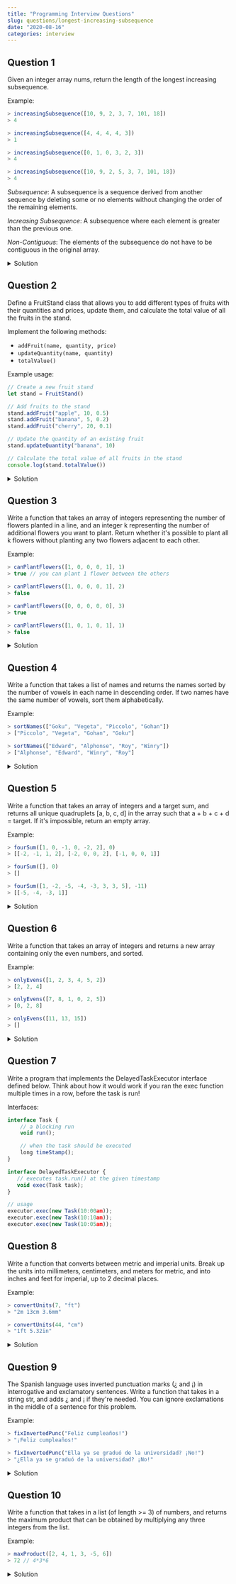 ```yaml
---
title: "Programming Interview Questions"
slug: questions/longest-increasing-subsequence
date: "2020-08-16"
categories: interview
---
```


## Question 1
Given an integer array nums, return the length of the longest increasing subsequence.

Example:

```js
> increasingSubsequence([10, 9, 2, 3, 7, 101, 18])
> 4
```

```js
> increasingSubsequence([4, 4, 4, 4, 3])
> 1
```

```js
> increasingSubsequence([0, 1, 0, 3, 2, 3])
> 4
```

```js
> increasingSubsequence([10, 9, 2, 5, 3, 7, 101, 18])
> 4
```


*Subsequence*: A subsequence is a sequence derived from another sequence by deleting some or no elements without changing the order of the remaining elements.

*Increasing Subsequence*: A subsequence where each element is greater than the previous one.

*Non-Contiguous*: The elements of the subsequence do not have to be contiguous in the original array.


<details>
<summary>Solution</summary>

### Attempt 1

_This was done without understanding the problem statement properly._

```js

function increasingSubsequence(nums) {
  let maxSeries = [];
  let max = 1;
  for (let i = 1; i < nums.length; i++) {
    if(nums[i] > nums[i - 1]) {
      max++;
    } else if(i == nums.length -1) {
      maxSeries.push(max);
    } else {
      maxSeries.push(max);
      max = 1;
    }
  }
  return Math.max(...maxSeries);
}

```

- function finds the longest consecutive increasing subsequence, not the longest increasing subsequence in general. It only compares adjacent elements.

- solution has a time complexity of O(n) and space complexity of O(n)

- It will miss non-consecutive increasing subsequences.

### Attempt 2
 
_With the help of chatgpt_

```javascript
function increasingSubsequence(nums) {
    if (nums.length === 0) {
        return 0;
    }
    
    const n = nums.length;
    const dp = new Array(n).fill(1);
    
    for (let i = 1; i < n; i++) {
        for (let j = 0; j < i; j++) {
            if (nums[i] > nums[j]) {
                dp[i] = Math.max(dp[i], dp[j] + 1);
            }
        }
    }
    
    return Math.max(...dp);
}
```

This JavaScript implementation follows the same logic as the Python version:

1. We first check if the input array is empty. If so, we return 0.

2. We create a `dp` array of the same length as the input array, initialized with all 1s.

3. We use nested loops to compare each element with all previous elements.

4. If we find a smaller previous element, we update the current dp value if necessary.

5. Finally, we return the maximum value in the dp array, which represents the length of the longest increasing subsequence.

The time and space complexities remain the same: O(n^2) time and O(n) space, where n is the length of the input array.

</details>

## Question 2

Define a FruitStand class that allows you to add different types of fruits with their quantities and prices, update them, and calculate the total value of all the fruits in the stand. 

Implement the following methods: 
- `addFruit(name, quantity, price)`
- `updateQuantity(name, quantity)` 
- `totalValue()`

Example usage:

```js
// Create a new fruit stand
let stand = FruitStand()

// Add fruits to the stand
stand.addFruit("apple", 10, 0.5)
stand.addFruit("banana", 5, 0.2)
stand.addFruit("cherry", 20, 0.1)

// Update the quantity of an existing fruit
stand.updateQuantity("banana", 10)

// Calculate the total value of all fruits in the stand
console.log(stand.totalValue())
```


<details>
<summary>Solution</summary>

```js

class FruitStand {
  fruits = {};
  addFruit(name, quantity, price){
    this.fruits[name] = {quantity, price};
  }
  updateQuantity(name, quantity){
    this.fruits[name].quantity = quantity;
  }
  totalValue(){
    return Object.values(this.fruits).reduce((total, fruit) => total + fruit.quantity * fruit.price, 0);
  }
}
```
</details>

## Question 3

Write a function that takes an array of integers representing the number of flowers planted in a line, and an integer k representing the number of additional flowers you want to plant. Return whether it's possible to plant all k flowers without planting any two flowers adjacent to each other.

Example:

```js
> canPlantFlowers([1, 0, 0, 0, 1], 1)
> true // you can plant 1 flower between the others

> canPlantFlowers([1, 0, 0, 0, 1], 2)
> false

> canPlantFlowers([0, 0, 0, 0, 0], 3)
> true

> canPlantFlowers([1, 0, 1, 0, 1], 1)
> false
```


<details>
<summary>Solution</summary>

```js
function canPlantFlowers(flowers, k) {
    let count = 0;

    for(i = 0; i < flowers.length; i++) {
        if(flowers[i] == 0) {
            prevEmpty = (i === 0) || (flowers[i-1] === 0)
            nextEmpty = (i === flowers.length-1) || (flowers[i+1] === 0)
            if(prevEmpty && nextEmpty) {
                flowers[i] = 1;
                count++;
            }
            if(count >= k) return true
        } 
    }
    return count >= k;
}
```
</details>

## Question 4

Write a function that takes a list of names and returns the names sorted by the number of vowels in each name in descending order. If two names have the same number of vowels, sort them alphabetically.

Example:

```js
> sortNames(["Goku", "Vegeta", "Piccolo", "Gohan"])
> ["Piccolo", "Vegeta", "Gohan", "Goku"]

> sortNames(["Edward", "Alphonse", "Roy", "Winry"])
> ["Alphonse", "Edward", "Winry", "Roy"]
```

<details>
<summary>Solution</summary>

```js
function sortNames(names) {
  const vowels = ['a', 'e', 'i', 'o', 'u'];
  const countGroup = {}
  for (let i = 0; i < names.length; i++) {
    const vowelsCount = names[i].split('').filter(a => vowels.includes(a)).length
   
    const peers =  countGroup[vowelsCount] || []
    countGroup[vowelsCount] = [...peers, names[i]]
  }
  
  
  const result = []
  Object.keys(countGroup).sort((a, b) => b - a).map(i => {
      const sort = countGroup[i].sort().forEach(word => result.push(word))
  })
  return result
}
```
</details>

## Question 5

Write a function that takes an array of integers and a target sum, and returns all unique quadruplets [a, b, c, d] in the array such that a + b + c + d = target. If it's impossible, return an empty array.

Example:

```js
> fourSum([1, 0, -1, 0, -2, 2], 0)
> [[-2, -1, 1, 2], [-2, 0, 0, 2], [-1, 0, 0, 1]]

> fourSum([], 0)
> []

> fourSum([1, -2, -5, -4, -3, 3, 3, 5], -11)
> [[-5, -4, -3, 1]]
```

<details>
<summary>Solution</summary>

## Attempt 1

```js
function fourSum(data, targetSum) {
    const result = []
    for(let i=0; i < data.length; i++) {
        for (let j=0; j< i;j++) {
            for(let k =0; k < j; k++) {
                for(let l=0; l< k; l++) {
                    let sum = data[i]+ data[j] + data[k] + data[l]
                    if(targetSum == sum) {
                        result.push([data[i], data[j], data[k], data[l]])
                    }
                }
            }
        }
    }
    return result
}

```

### Pros:
- *Straightforward*: The logic is simple and easy to understand.


### Cons:
- *Time Complexity*: The time complexity of this solution is 𝑂(𝑛^4), where 𝑛 is the length of the input array. This is inefficient for larger arrays.

- *Handling Duplicates*: This solution does not handle duplicates, so it may return the same quadruplet multiple times if the input array contains duplicate elements.
- *Space Complexity*: The space complexity is 𝑂(1) for the algorithm itself, but the result array can grow significantly if there are many matching quadruplets.


## Attemp 2

```js
function fourSum(nums, target) {
    nums.sort((a, b) => a - b); // Sort the array
    const result = [];
    const n = nums.length;

    for (let i = 0; i < n - 3; i++) {
        if (i > 0 && nums[i] === nums[i - 1]) continue; // Skip duplicates for the first element

        for (let j = i + 1; j < n - 2; j++) {
            if (j > i + 1 && nums[j] === nums[j - 1]) continue; // Skip duplicates for the second element

            let left = j + 1;
            let right = n - 1;

            while (left < right) {
                const sum = nums[i] + nums[j] + nums[left] + nums[right];

                if (sum === target) {
                    result.push([nums[i], nums[j], nums[left], nums[right]]);

                    // Skip duplicates for the third and fourth elements
                    while (left < right && nums[left] === nums[left + 1]) left++;
                    while (left < right && nums[right] === nums[right - 1]) right--;

                    left++;
                    right--;
                } else if (sum < target) {
                    left++;
                } else {
                    right--;
                }
            }
        }
    }

    return result;
}
```

</details>


## Question 6

Write a function that takes an array of integers and returns a new array containing only the even numbers, and sorted.

Example:

```js
> onlyEvens([1, 2, 3, 4, 5, 2])
> [2, 2, 4]

> onlyEvens([7, 8, 1, 0, 2, 5])
> [0, 2, 8]

> onlyEvens([11, 13, 15])
> []
```

<details>
<summary>Solution</summary>

### Attempt 1

```js
const onlyEvens = (nums) =>  nums.filter(n => !(n % 2)).sort()
```

The solution is concise and leverages JavaScript's higher-order functions filter and sort. However, there is a minor issue with the sort method. By default, the sort method sorts elements as strings, which can lead to incorrect orderings for numerical arrays.

### Attempt 2

```js
const onlyEvens = (nums) => nums.filter(n => !(n % 2)).sort((a, b) => a - b);
```

#### Complexity:
- Time Complexity:

    Filtering: 𝑂(𝑛), where 𝑛 is the length of the input array.
    Sorting: 𝑂(𝑚log𝑚), where 𝑚 is the number of even numbers.
    Overall: 𝑂(𝑛+𝑚log⁡𝑚).

- Space Complexity: 𝑂(𝑚), where 𝑚 is the number of even numbers, as a new array is created to store the even numbers

</details>


## Question 7

Write a program that implements the DelayedTaskExecutor interface defined below. Think about how it would work if you ran the exec function multiple times in a row, before the task is run!

Interfaces:
```js
interface Task {
    // a blocking run
    void run();

    // when the task should be executed
    long timeStamp(); 
}

interface DelayedTaskExecutor {
   // executes task.run() at the given timestamp
   void exec(Task task);
}

// usage
executor.exec(new Task(10:00am));
executor.exec(new Task(10:10am));
executor.exec(new Task(10:05am));
```

## Question 8

Write a function that converts between metric and imperial units. Break up the units into millimeters, centimeters, and meters for metric, and into inches and feet for imperial, up to 2 decimal places.


Example:

```js
> convertUnits(7, "ft")
> "2m 13cm 3.6mm"

> convertUnits(44, "cm")
> "1ft 5.32in"
```

<details>
<summary>Solution</summary>

```js

const cmPerInch = 2.54;

function convertUnits(value, unit) {
	const metricUnits = ["km", "m", "cm"]
	const imperialUnits = ["in", "ft"]
	if(metricUnits.includes(unit)) {
		let centimeters = value
		if(unit === "km") {
		  centimeters = value * 100000
		}
		if(unit === "m") {
		  centimeters = value * 100  
		}
		let totalInches = centimeters / cmPerInch;
		let feet = Math.floor(totalInches / 12)
		let inches = totalInches % 12
		return (feet && `${feet}ft `) + `${inches.toFixed(2)}in`
	} else if(imperialUnits.includes(unit)) {
	  let totalInches = value
	  if(unit === "ft") {
	    totalInches = value * 12
	  }
	  let totalCm = totalInches * cmPerInch;
	  let meters = Math.floor(totalCm / 100)
    totalCm -= meters * 100
	  let cm = Math.floor(totalCm)
	  let mm = Math.floor(totalCm - cm) * 10
	  return `${meters}m ${cm}cm ${mm.toFixed(1)}mm`
	}
}
```
</details>

## Question 9

The Spanish language uses inverted punctuation marks (¿ and ¡) in interrogative and exclamatory sentences. Write a function that takes in a string str, and adds ¿ and ¡ if they're needed. You can ignore exclamations in the middle of a sentence for this problem.

Example:

```js
> fixInvertedPunc("Feliz cumpleaños!")
> "¡Feliz cumpleaños!"

> fixInvertedPunc("Ella ya se graduó de la universidad? ¡No!")
> "¿Ella ya se graduó de la universidad? ¡No!"
```

<details>
<summary>Solution</summary>

My version

```js
function fixInvertedPunc(str) {
  const puncs = ["?", "!"]
  const invertedPuncMap = {
    '?': '¿',
    '!': '¡'
  }
  for (let punc of puncs) {
    if(str.includes(punc)) {
      const subStrings = str.split(punc)
      str = subStrings.map((subStr, index) => index < subStrings.length -1 ? (subStr.includes(invertedPuncMap[punc]) ? `${subStr}${punc}` : `${invertedPuncMap[punc]}${subStr}${punc}`) : subStr).join('')
    }
  }
  return str
}

```

ChatGPT version

```js
function fixInvertedPunc(str) {
  const invertedPuncMap = {
    '?': '¿',
    '!': '¡'
  };

  // Helper function to add inverted punctuation if needed
  function addInvertedPunc(subStr, punc) {
    if (!subStr.startsWith(invertedPuncMap[punc])) {
      return `${invertedPuncMap[punc]}${subStr}`;
    }
    return subStr;
  }

  // Split the string into an array of words and punctuations
  const tokens = str.split(/([?!])/); // This regex captures the punctuation marks

  let result = '';

  // Iterate over the tokens and add inverted punctuation where necessary
  for (let i = 0; i < tokens.length; i++) {
    if (tokens[i] === '?' || tokens[i] === '!') {
      // Add inverted punctuation to the preceding substring
      tokens[i - 1] = addInvertedPunc(tokens[i - 1], tokens[i]);
    }
    result += tokens[i]; // Build the result string
  }

  return result;
}
```

#### Regular Expression: `/([?!])/`

Breakdown:
- / and /: These are the delimiters for the regular expression in JavaScript.

- [ and ]: This denotes a character class. A character class matches any one of the characters inside the square brackets.

- `?!`: Inside the character class, this matches either a ? or a !. This means any occurrence of ? or ! will be a match.

- (): Parentheses denote a capturing group. This means whatever matches inside the parentheses will be captured and included in the result of the split.

</details>

## Question 10

Write a function that takes in a list (of length >= 3) of numbers, and returns the maximum product that can be obtained by multiplying any three integers from the list.

Example:

```js
> maxProduct([2, 4, 1, 3, -5, 6])
> 72 // 4*3*6
```

<details>
<summary>Solution</summary>

#### Attempt 1

```js
function maxProduct(data) {
  let sorted = data.sort((a, b) => b-a)
  return sorted[0] *  sorted[1] * sorted[2]
}
```

#### Attempt 2

```js

function maxProduct(data) {
  const sorted = data.sort((a, b) => b-a)
  const product1 = sorted[0] *  sorted[1] * sorted[2]
  const product2 = sorted[0] * sorted[data.length - 1] * sorted[data.length - 2]
  return Math.max(product2, product1)
}
```
</details>